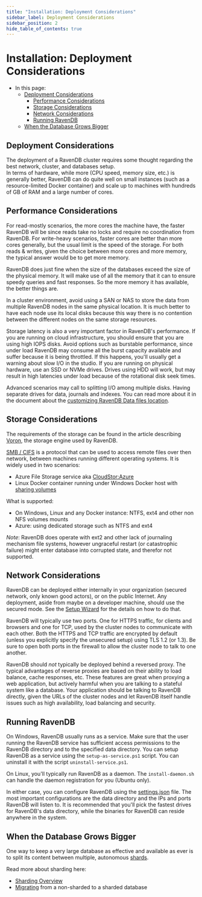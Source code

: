 ```yaml
---
title: "Installation: Deployment Considerations"
sidebar_label: Deployment Considerations
sidebar_position: 2
hide_table_of_contents: true
---
```



# Installation: Deployment Considerations
<Admonition type="note" title="Note">

* In this page:
   * [Deployment Considerations](../../start/installation/deployment-considerations.mdx#deployment-considerations)  
      * [Performance Considerations](../../start/installation/deployment-considerations.mdx#performance-considerations)  
      * [Storage Considerations](../../start/installation/deployment-considerations.mdx#storage-considerations)  
      * [Network Considerations](../../start/installation/deployment-considerations.mdx#network-considerations)  
      * [Running RavenDB](../../start/installation/deployment-considerations.mdx#running-ravendb)  
   * [When the Database Grows Bigger](../../start/installation/deployment-considerations.mdx#when-the-database-grows-bigger)  

</Admonition>

## Deployment Considerations

The deployment of a RavenDB cluster requires some thought regarding the best network, cluster, and databases setup.  
In terms of hardware, while more (CPU speed, memory size, etc.) is generally better, RavenDB can do quite well on 
small instances (such as a resource-limited Docker container) and scale up to machines with hundreds of GB of RAM 
and a large number of cores.  

## Performance Considerations

For read-mostly scenarios, the more cores the machine have, the faster RavenDB will be since reads take no locks and require no 
coordination from RavenDB. For write-heavy scenarios, faster cores are better than more cores generally, but the usual limit is 
the speed of the storage. For both reads & writes, given the choice between more cores and more memory, the typical answer would
be to get more memory. 

RavenDB does just fine when the size of the databases exceed the size of the physical memory. It will
make use of all the memory that it can to ensure speedy queries and fast responses. So the more memory it has available, the better
things are.

In a cluster environment, avoid using a SAN or NAS to store the data from multiple RavenDB nodes in the same physical location.
It is much better to have each node use its local disks because this way there is no contention between the different nodes on the
same storage resources. 

Storage latency is also a very important factor in RavenDB's performance. If you are running on cloud infrastructure, you should 
ensure that you are using high IOPS disks. Avoid options such as burstable performance, since under load RavenDB may consume all the
burst capacity available and suffer because it is being throttled. If this happens, you'll usually get a warning about slow I/O in 
the studio. If you are running on physical hardware, use an SSD or NVMe drives. Drives using HDD will work, but may result in high
latencies under load because of the rotational disk seek times.

Advanced scenarios may call to splitting I/O among multiple disks. Having separate drives for data, journals and indexes. You can
read more about it in the document about the [customizing RavenDB Data files location](../../server/storage/customizing-raven-data-files-locations.mdx).

## Storage Considerations

The requirements of the storage can be found in the article describing [Voron](../../server/storage/storage-engine.mdx#requirements), the storage engine used by RavenDB.

<Admonition type="note" title="SMB / CIFS is not supported for production scenarios" id="smb-cifs-is-not-supported-for-production-scenarios" href="#smb-cifs-is-not-supported-for-production-scenarios">

[SMB / CIFS](https://en.wikipedia.org/wiki/Server_Message_Block) is a protocol that can be used to access remote files over then network, between machines running different operating systems.
It is widely used in two scenarios:

-  Azure File Storage service aka [CloudStor:Azure](https://azure.microsoft.com/en-us/services/storage/files/)   
-  Linux Docker container running under Windows Docker host with [sharing volumes](https://docs.docker.com/storage/volumes/#share-data-among-machines)

What is supported:

- On Windows, Linux and any Docker instance: NTFS, ext4 and other non NFS volumes mounts
- Azure: using dedicated storage such as NTFS and ext4   

_Note_: RavenDB does operate with ext2 and other lack of journaling mechanism file systems, however ungraceful restart (or catastrophic failure) might enter database into corrupted state, and therefor not supported.

</Admonition>

## Network Considerations

RavenDB can be deployed either internally in your organization (secured network, only known good actors), or on the public Internet.
Any deployment, aside from maybe on a developer machine, should use the secured mode. See the 
[Setup Wizard](../../start/installation/setup-wizard.mdx) for the details on how to do that. 

RavenDB will typically use two ports. One for HTTPS traffic, for clients and browsers and one for TCP, used by the cluster nodes to
communicate with each other. Both the HTTPS and TCP traffic are encrypted by default (unless you explicitly specify the unsecured setup)
using TLS 1.2 (or 1.3). Be sure to open both ports in the firewall to allow the cluster node to talk to one another. 

RavenDB should _not_ typically be deployed behind a reversed proxy. The typical advantages of reverse proxies are based on their ability
to load balance, cache responses, etc. These features are great when proxying a web application, but actively harmful when you are talking
to a stateful system like a database. Your application should be talking to RavenDB directly, given the URLs of the cluster nodes and let
RavenDB itself handle issues such as high availability, load balancing and security. 

## Running RavenDB

On Windows, RavenDB usually runs as a service. Make sure that the user running the RavenDB service has sufficient access 
permissions to the RavenDB directory and to the specified data directory. You can setup RavenDB as a service using the 
`setup-as-service.ps1` script. You can uninstall it with the script `uninstall-service.ps1`.  

On Linux, you'll typically run RavenDB as a daemon. The `install-daemon.sh` can handle the daemon registration for you (Ubuntu only).

In either case, you can configure RavenDB using the [settings.json](../../server/configuration/configuration-options.mdx#settingsjson) file. The most important configurations are the data directory and the 
IPs and ports RavenDB will listen to. It is recommended that you'll pick the fastest drives for RavenDB's data directory, while the binaries
for RavenDB can reside anywhere in the system.



## When the Database Grows Bigger

One way to keep a very large database as effective and available 
as ever is to split its content between multiple, autonomous 
[shards](../../sharding/overview.mdx#shards).  

Read more about sharding here:  

* [Sharding Overview](../../sharding/overview.mdx)  
* [Migrating](../../sharding/migration.mdx) from a non-sharded to a sharded database  



